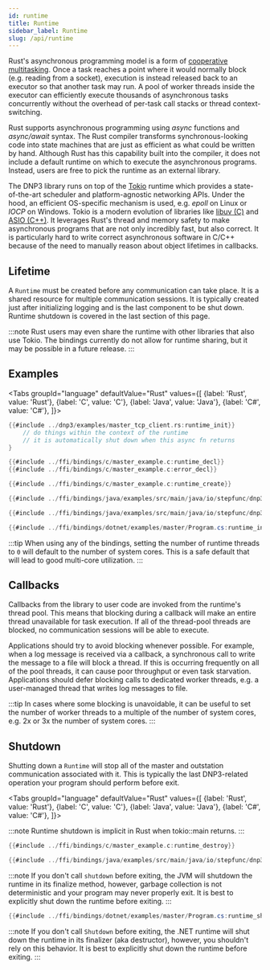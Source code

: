 ```yaml
---
id: runtime
title: Runtime
sidebar_label: Runtime
slug: /api/runtime
---
```



Rust's asynchronous programming model is a form of [cooperative multitasking](https://docs.rs/tokio/1.0.2/tokio/task/index.html). Once a task reaches
a point where it would normally block (e.g. reading from a socket), execution is instead released back to an executor so that another task may run. A pool of
worker threads inside the executor can efficiently execute thousands of asynchronous tasks concurrently without the overhead of per-task call stacks or
thread context-switching.

Rust supports asynchronous programming using *async* functions and *async/await* syntax. The Rust compiler transforms synchronous-looking code into
state machines that are just as efficient as what could be written by hand. Although Rust has this capability built into
the compiler, it does not include a default runtime on which to execute the asynchronous programs. Instead, users are free to pick the runtime as an
external library.

The DNP3 library runs on top of the [Tokio](https://tokio.rs/) runtime which provides a state-of-the-art scheduler and platform-agnostic
networking APIs. Under the hood, an efficient OS-specific mechanism is used, e.g. *epoll* on Linux or *IOCP* on Windows. Tokio
is a modern evolution of libraries like [libuv (C)](https://libuv.org/) and [ASIO (C++)](https://think-async.com/Asio/). It leverages Rust's thread and
memory safety to make asynchronous programs that are not only incredibly fast, but also correct.  It is particularly hard to write correct asynchronous
software in C/C++ because of the need to manually reason about object lifetimes in callbacks.

## Lifetime

A `Runtime` must be created before any communication can take place. It is a shared resource for multiple communication sessions. It is typically created just
after initializing logging and is the last component to be shut down. Runtime shutdown is covered in the last section of this page.

:::note
Rust users may even share the runtime with other libraries that also use Tokio. The bindings currently do not allow for runtime sharing, but it may be possible
in a future release.
:::

## Examples

<Tabs
groupId="language"
defaultValue="Rust"
values={[
{label: 'Rust', value: 'Rust'},
{label: 'C', value: 'C'},
{label: 'Java', value: 'Java'},
{label: 'C#', value: 'C#'},
]}>
<TabItem value="Rust">

```rust
{{#include ../dnp3/examples/master_tcp_client.rs:runtime_init}}
    // do things within the context of the runtime
    // it is automatically shut down when this async fn returns
}
```

</TabItem>
<TabItem value="C">

```c
{{#include ../ffi/bindings/c/master_example.c:runtime_decl}}
{{#include ../ffi/bindings/c/master_example.c:error_decl}}

{{#include ../ffi/bindings/c/master_example.c:runtime_create}}
```

</TabItem>
<TabItem value="Java">

```java
{{#include ../ffi/bindings/java/examples/src/main/java/io/stepfunc/dnp3/examples/MasterExample.java:runtime_config}}

{{#include ../ffi/bindings/java/examples/src/main/java/io/stepfunc/dnp3/examples/MasterExample.java:runtime}}
```
</TabItem>
<TabItem value="C#">

```csharp
{{#include ../ffi/bindings/dotnet/examples/master/Program.cs:runtime_init}}
```

</TabItem>
</Tabs>

:::tip
When using any of the bindings, setting the number of runtime threads to `0` will default to the number of system cores. This
is a safe default that will lead to good multi-core utilization.
:::

## Callbacks

Callbacks from the library to user code are invoked from the runtime's thread pool. This means that blocking during a callback will make an entire thread
unavailable for task execution. If all of the thread-pool threads are blocked, no communication sessions will be able to execute.

Applications should try to avoid blocking whenever possible. For example, when a log message is received via a callback, a synchronous call to write the message
to a file will block a thread. If this is occurring frequently on all of the pool threads, it can cause poor throughput or even task starvation. Applications
should defer blocking calls to dedicated worker threads, e.g. a user-managed thread that writes log messages to file.

:::tip
In cases where some blocking is unavoidable, it can be useful to set the number of worker threads to a multiple of the number of system cores,
e.g. 2x or 3x the number of system cores.
:::

## Shutdown

Shutting down a `Runtime` will stop all of the master and outstation communication associated with it. This is typically the last DNP3-related
operation your program should perform before exit.

<Tabs
groupId="language"
defaultValue="Rust"
values={[
{label: 'Rust', value: 'Rust'},
{label: 'C', value: 'C'},
{label: 'Java', value: 'Java'},
{label: 'C#', value: 'C#'},
]}>
<TabItem value="Rust">

:::note
Runtime shutdown is implicit in Rust when tokio::main returns.
:::

</TabItem>
<TabItem value="C">

```c
{{#include ../ffi/bindings/c/master_example.c:runtime_destroy}}
```

</TabItem>
<TabItem value="Java">

```java
{{#include ../ffi/bindings/java/examples/src/main/java/io/stepfunc/dnp3/examples/MasterExample.java:runtime_shutdown}}
```

:::note
If you don't call `shutdown` before exiting, the JVM will shutdown the runtime in its finalize method, however, garbage collection is not deterministic
and your program may never properly exit. It is best to explicitly shut down the runtime before exiting.
:::

</TabItem>
<TabItem value="C#">

```csharp
{{#include ../ffi/bindings/dotnet/examples/master/Program.cs:runtime_shutdown}}
```

:::note
If you don't call `Shutdown` before exiting, the .NET runtime will shut down the runtime in its finalizer (aka destructor), however, you shouldn't rely
on this behavior. It is best to explicitly shut down the runtime before exiting.
:::

</TabItem>
</Tabs>